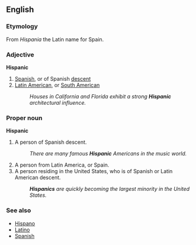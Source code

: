 ==English==

===Etymology===
From ''Hispania'' the Latin name for Spain.

===Adjective===
'''Hispanic'''
# [[Spanish]], or of Spanish [[descent]] 
# [[Latin American]], or [[South American]]
#:''Houses in California and Florida exhibit a strong '''Hispanic''' architectural influence.''

===Proper noun===
'''Hispanic'''
# A person of Spanish descent.
#:''There are many famous '''Hispanic''' Americans in the music world.''
# A person from Latin America, or Spain.
# A person residing in the United States, who is of Spanish or Latin American descent. 
#:'''''Hispanics''' are quickly becoming the largest minority in the United States.''

===See also===
* [[Hispano]]
* [[Latino]]
* [[Spanish]]